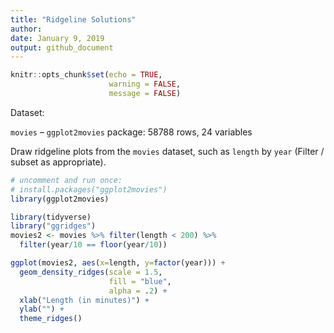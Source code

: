 ```yaml
---
title: "Ridgeline Solutions"
author: 
date: January 9, 2019
output: github_document
---
```


```r
knitr::opts_chunk$set(echo = TRUE, 
                      warning = FALSE,
                      message = FALSE)
```


Dataset:

`movies` -- `ggplot2movies` package: 58788 rows, 24 variables

Draw ridgeline plots from the `movies` dataset, such as `length` by `year` (Filter / subset as appropriate).

```r
# uncomment and run once:
# install.packages("ggplot2movies")
library(ggplot2movies)
```

```r
library(tidyverse)
library("ggridges")
movies2 <- movies %>% filter(length < 200) %>% 
  filter(year/10 == floor(year/10))

ggplot(movies2, aes(x=length, y=factor(year))) +
  geom_density_ridges(scale = 1.5, 
                      fill = "blue",
                      alpha = .2) +
  xlab("Length (in minutes)") + 
  ylab("") +
  theme_ridges() 
```

